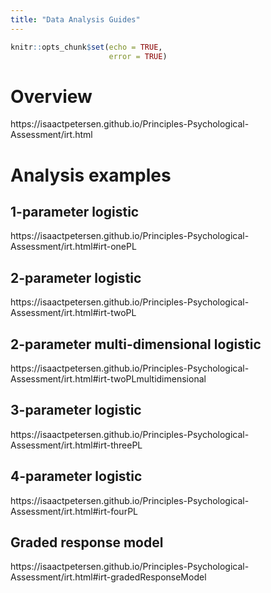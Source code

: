 ```yaml
---
title: "Data Analysis Guides"
---
```


```r
knitr::opts_chunk$set(echo = TRUE,
                      error = TRUE)
```
# Overview

https://isaactpetersen.github.io/Principles-Psychological-Assessment/irt.html 

# Analysis examples

## 1-parameter logistic

https://isaactpetersen.github.io/Principles-Psychological-Assessment/irt.html#irt-onePL

## 2-parameter logistic

https://isaactpetersen.github.io/Principles-Psychological-Assessment/irt.html#irt-twoPL

## 2-parameter multi-dimensional logistic

https://isaactpetersen.github.io/Principles-Psychological-Assessment/irt.html#irt-twoPLmultidimensional

## 3-parameter logistic

https://isaactpetersen.github.io/Principles-Psychological-Assessment/irt.html#irt-threePL

## 4-parameter logistic

https://isaactpetersen.github.io/Principles-Psychological-Assessment/irt.html#irt-fourPL

## Graded response model

https://isaactpetersen.github.io/Principles-Psychological-Assessment/irt.html#irt-gradedResponseModel

